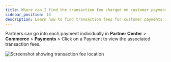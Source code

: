 ```yaml
---
title: Where can I find the transaction fee charged on customer payment?
sidebar_position: 14
description: Learn how to find transaction fees for customer payments in the Vendasta Platform
---
```


Partners can go into each payment individually in **Partner Center** > **Commerce** > **Payments** > Click on a Payment to view the associated transaction fees.

![Screenshot showing transaction fee location](/img/commerce/commerce-payments/transaction-fee-location.jpg)